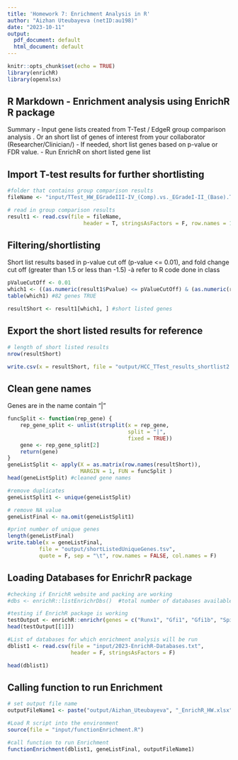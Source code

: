 ```yaml
---
title: 'Homework 7: Enrichment Analysis in R'
author: "Aizhan Uteubayeva (netID:au198)"
date: "2023-10-11"
output:
  pdf_document: default
  html_document: default
---
```

```r
knitr::opts_chunk$set(echo = TRUE)
library(enrichR)
library(openxlsx)
```

## R Markdown - Enrichment analysis using EnrichR R package

Summary - Input gene lists created from T-Test / EdgeR group comparison analysis . Or an short list of genes of interest from your collaborator (Researcher/Clinician/) - If needed, short list genes based on p-value or FDR value. - Run EnrichR on short listed gene list

## Import T-test results for further shortlisting

```r
#folder that contains group comparison results
fileName <- "input/TTest_HW_EGradeIII-IV_(Comp).vs._EGradeI-II_(Base).TTest.csv"

# read in group comparison results
result1 <- read.csv(file = fileName, 
                        header = T, stringsAsFactors = F, row.names = 1)
```

## Filtering/shortlisting

Short list results based in p-value cut off (p-value \<= 0.01), and fold change cut off (greater than 1.5 or less than -1.5) -à refer to R code done in class

```r
pValueCutOff <- 0.01
which1 <- ((as.numeric(result1$Pvalue) <= pValueCutOff) & (as.numeric(result1$SignedFC) >= 1.5 | as.numeric(result1$SignedFC) <= -1.5))
table(which1) #82 genes TRUE

resultShort <- result1[which1, ] #short listed genes 
```

## Export the short listed results for reference

```r
# length of short listed results
nrow(resultShort)

write.csv(x = resultShort, file = "output/HCC_TTest_results_shortlist2.csv")
```

## Clean gene names

Genes are in the name contain "\|"

```r
funcSplit <- function(rep_gene) {
    rep_gene_split <- unlist(strsplit(x = rep_gene, 
                                      split = "|", 
                                      fixed = TRUE))
    gene <- rep_gene_split[2]
    return(gene)
}
geneListSplit <- apply(X = as.matrix(row.names(resultShort)), 
                       MARGIN = 1, FUN = funcSplit )
head(geneListSplit) #cleaned gene names

#remove duplicates
geneListSplit1 <- unique(geneListSplit)

# remove NA value
geneListFinal <- na.omit(geneListSplit1)

#print number of unique genes
length(geneListFinal)
write.table(x = geneListFinal, 
          file = "output/shortListedUniqueGenes.tsv",
          quote = F, sep = "\t", row.names = FALSE, col.names = F)


```

## Loading Databases for EnrichrR package

```r
#checking if EnrichR website and packing are working
#dbs <- enrichR::listEnrichrDbs()  #total number of databases available = 200+ 

#testing if EnrichR package is working
testOutput <- enrichR::enrichr(genes = c("Runx1", "Gfi1", "Gfi1b", "Spi1", "Gata1", "Kdr"), databases = "KEGG_2021_Human")
head(testOutput[[1]])

#List of databases for which enrichment analysis will be run
dblist1 <- read.csv(file = "input/2023-EnrichR-Databases.txt", 
                    header = F, stringsAsFactors = F)

head(dblist1)
```

## Calling function to run Enrichment

```r
# set output file name
outputFileName1 <- paste("output/Aizhan_Uteubayeva", "_EnrichR_HW.xlsx", sep="")

#Load R script into the environment
source(file = "input/functionEnrichment.R") 

#call function to run Enrichment
functionEnrichment(dblist1, geneListFinal, outputFileName1)
```
